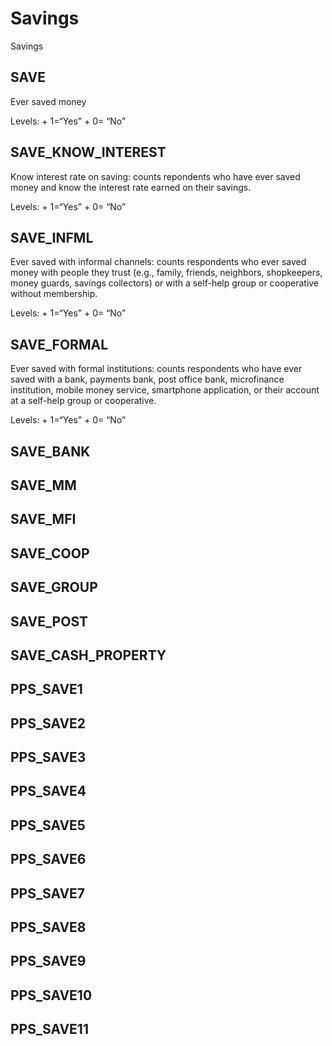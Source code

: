 # Savings

Savings

## SAVE
Ever saved money

Levels: 
+ 1="Yes"
+ 0= "No"

## SAVE_KNOW_INTEREST
Know interest rate on saving: counts repondents who have ever saved money and know the interest rate earned on their savings.

Levels: 
+ 1="Yes"
+ 0= "No"

## SAVE_INFML
Ever saved with informal channels: counts respondents  who ever saved money with people they trust (e.g., family, friends, neighbors, shopkeepers, money guards, savings collectors) or with a self-help group or cooperative without membership.

Levels: 
+ 1="Yes"
+ 0= "No"

## SAVE_FORMAL 
Ever saved with formal institutions: counts respondents who have ever saved with a bank, payments bank, post office bank, microfinance institution, mobile money service, smartphone application, or their account at a self-help group or cooperative. 

Levels: 
+ 1="Yes"
+ 0= "No"

## SAVE_BANK
## SAVE_MM
## SAVE_MFI
## SAVE_COOP
## SAVE_GROUP
## SAVE_POST
## SAVE_CASH_PROPERTY
## PPS_SAVE1
## PPS_SAVE2
## PPS_SAVE3
## PPS_SAVE4
## PPS_SAVE5
## PPS_SAVE6
## PPS_SAVE7
## PPS_SAVE8
## PPS_SAVE9
## PPS_SAVE10
## PPS_SAVE11
